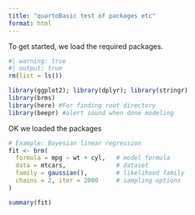 ```yaml
---
title: "quartoBasic test of packages etc"
format: html
---
```



To get started, we load the required packages.

```r
#| warning: true 
#| output: true
rm(list = ls())

library(ggplot2); library(dplyr); library(stringr)
library(brms)
library(here) #For finding root directory
library(beepr) #alert sound when done modeling
```

OK we loaded the packages
```r
# Example: Bayesian linear regression
fit <- brm(
  formula = mpg ~ wt + cyl,   # model formula
  data = mtcars,              # dataset
  family = gaussian(),        # likelihood family
  chains = 2, iter = 2000     # sampling options
)

summary(fit)
```
